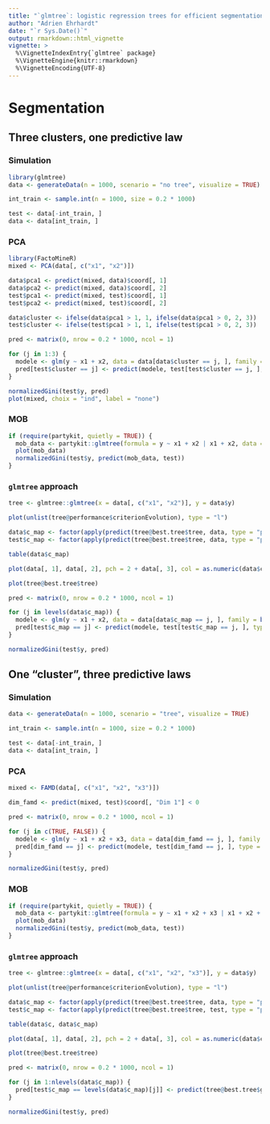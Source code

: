 ```yaml
---
title: "`glmtree`: logistic regression trees for efficient segmentation"
author: "Adrien Ehrhardt"
date: "`r Sys.Date()`"
output: rmarkdown::html_vignette
vignette: >
  %\VignetteIndexEntry{`glmtree` package}
  %\VignetteEngine{knitr::rmarkdown}
  %\VignetteEncoding{UTF-8}
---
```


# Segmentation

## Three clusters, one predictive law

### Simulation

```r
library(glmtree)
data <- generateData(n = 1000, scenario = "no tree", visualize = TRUE)

int_train <- sample.int(n = 1000, size = 0.2 * 1000)

test <- data[-int_train, ]
data <- data[int_train, ]
```

### PCA

```r
library(FactoMineR)
mixed <- PCA(data[, c("x1", "x2")])

data$pca1 <- predict(mixed, data)$coord[, 1]
data$pca2 <- predict(mixed, data)$coord[, 2]
test$pca1 <- predict(mixed, test)$coord[, 1]
test$pca2 <- predict(mixed, test)$coord[, 2]

data$cluster <- ifelse(data$pca1 > 1, 1, ifelse(data$pca1 > 0, 2, 3))
test$cluster <- ifelse(test$pca1 > 1, 1, ifelse(test$pca1 > 0, 2, 3))

pred <- matrix(0, nrow = 0.2 * 1000, ncol = 1)

for (j in 1:3) {
  modele <- glm(y ~ x1 + x2, data = data[data$cluster == j, ], family = binomial(link = "logit"))
  pred[test$cluster == j] <- predict(modele, test[test$cluster == j, ], type = "response")
}

normalizedGini(test$y, pred)
plot(mixed, choix = "ind", label = "none")
```


### MOB

```r
if (require(partykit, quietly = TRUE)) {
  mob_data <- partykit::glmtree(formula = y ~ x1 + x2 | x1 + x2, data = data, family = binomial)
  plot(mob_data)
  normalizedGini(test$y, predict(mob_data, test))
}
```


### `glmtree` approach

```r
tree <- glmtree::glmtree(x = data[, c("x1", "x2")], y = data$y)

plot(unlist(tree@performance$criterionEvolution), type = "l")

data$c_map <- factor(apply(predict(tree@best.tree$tree, data, type = "prob"), 1, function(p) names(which.max(p))))
test$c_map <- factor(apply(predict(tree@best.tree$tree, data, type = "prob"), 1, function(p) names(which.max(p))))

table(data$c_map)

plot(data[, 1], data[, 2], pch = 2 + data[, 3], col = as.numeric(data$c_map), xlab = "First coordinate", ylab = "Second coordinate")

plot(tree@best.tree$tree)

pred <- matrix(0, nrow = 0.2 * 1000, ncol = 1)

for (j in levels(data$c_map)) {
  modele <- glm(y ~ x1 + x2, data = data[data$c_map == j, ], family = binomial(link = "logit"))
  pred[test$c_map == j] <- predict(modele, test[test$c_map == j, ], type = "response")
}

normalizedGini(test$y, pred)
```


## One "cluster", three predictive laws

### Simulation

```r
data <- generateData(n = 1000, scenario = "tree", visualize = TRUE)

int_train <- sample.int(n = 1000, size = 0.2 * 1000)

test <- data[-int_train, ]
data <- data[int_train, ]
```

### PCA

```r
mixed <- FAMD(data[, c("x1", "x2", "x3")])

dim_famd <- predict(mixed, test)$coord[, "Dim 1"] < 0

pred <- matrix(0, nrow = 0.2 * 1000, ncol = 1)

for (j in c(TRUE, FALSE)) {
  modele <- glm(y ~ x1 + x2 + x3, data = data[dim_famd == j, ], family = binomial(link = "logit"))
  pred[dim_famd == j] <- predict(modele, test[dim_famd == j, ], type = "response")
}

normalizedGini(test$y, pred)
```

### MOB

```r
if (require(partykit, quietly = TRUE)) {
  mob_data <- partykit::glmtree(formula = y ~ x1 + x2 + x3 | x1 + x2 + x3, data = data, family = binomial)
  plot(mob_data)
  normalizedGini(test$y, predict(mob_data, test))
}
```

### `glmtree` approach

```r
tree <- glmtree::glmtree(x = data[, c("x1", "x2", "x3")], y = data$y)

plot(unlist(tree@performance$criterionEvolution), type = "l")

data$c_map <- factor(apply(predict(tree@best.tree$tree, data, type = "prob"), 1, function(p) names(which.max(p))))
test$c_map <- factor(apply(predict(tree@best.tree$tree, test, type = "prob"), 1, function(p) names(which.max(p))))

table(data$c, data$c_map)

plot(data[, 1], data[, 2], pch = 2 + data[, 3], col = as.numeric(data$c_map), xlab = "First coordinate", ylab = "Second coordinate")

plot(tree@best.tree$tree)

pred <- matrix(0, nrow = 0.2 * 1000, ncol = 1)

for (j in 1:nlevels(data$c_map)) {
  pred[test$c_map == levels(data$c_map)[j]] <- predict(tree@best.tree$glms[[j]], test[test$c_map == levels(data$c_map)[j], ], type = "response")
}

normalizedGini(test$y, pred)
```

